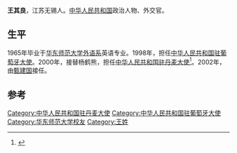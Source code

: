'''王其良'''，江苏无锡人。[[中华人民共和国|中华人民共和国]]政治人物、外交官。

==生平==

1965年毕业于[[华东师范大学|华东师范大学]][[华东师范大学外语学院|外语系]]英语专业。1998年，担任[[中国驻葡萄牙大使列表|中华人民共和国驻葡萄牙大使]]。2000年，接替杨鹤熊，担任[[中国驻丹麦大使列表|中华人民共和国驻丹麦大使]]<ref>{{cite web|author=中华人民共和国外交部|title=中国驻丹麦历任大使|url=http://www.mfa.gov.cn/chn/pds/ziliao/wjrw/2167/2172/t9251.htm
|publisher=中华人民共和国外交部|accessdate=2012-03-06}}</ref>。2002年，由[[甄建国|甄建国]]接任。

== 参考 ==
{{reflist}}
{{start box}}
{{s-dip}}
{{succession box|[[韦东|韦东]]|[[陆伯源|陆伯源]]|[[中国驻葡萄牙大使列表|中华人民共和国驻葡萄牙大使]]|1998年9月-2000年1月}}
{{succession box|[[杨鹤熊|杨鹤熊]]|[[甄建国|甄建国]]|[[中国驻丹麦大使列表|中华人民共和国驻丹麦大使]]|2000年3月-2002年8月}}
{{end box}}
{{中国政治人物小作品}}

[[Category:中华人民共和国驻丹麦大使|Category:中华人民共和国驻丹麦大使]]
[[Category:中华人民共和国驻葡萄牙大使|Category:中华人民共和国驻葡萄牙大使]]
[[Category:华东师范大学校友|Category:华东师范大学校友]]
[[Category:王姓|Category:王姓]]